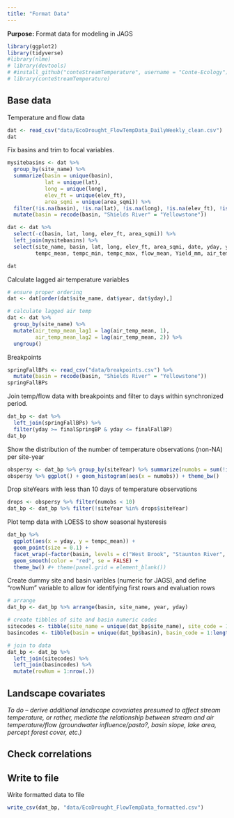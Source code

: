 ```yaml
---
title: "Format Data"
---
```


**Purpose:** Format data for modeling in JAGS

```r
library(ggplot2)
library(tidyverse)
#library(nlme)
# library(devtools)
# #install_github("conteStreamTemperature", username = "Conte-Ecology")
# library(conteStreamTemperature)

```

## Base data

Temperature and flow data
```r
dat <- read_csv("data/EcoDrought_FlowTempData_DailyWeekly_clean.csv")
dat
```

Fix basins and trim to focal variables.
```r
mysitebasins <- dat %>% 
  group_by(site_name) %>% 
  summarize(basin = unique(basin),
            lat = unique(lat), 
            long = unique(long), 
            elev_ft = unique(elev_ft),
            area_sqmi = unique(area_sqmi)) %>% 
  filter(!is.na(basin), !is.na(lat), !is.na(long), !is.na(elev_ft), !is.na(area_sqmi)) %>% 
  mutate(basin = recode(basin, "Shields River" = "Yellowstone"))

dat <- dat %>% 
  select(-c(basin, lat, long, elev_ft, area_sqmi)) %>% 
  left_join(mysitebasins) %>% 
  select(site_name, basin, lat, long, elev_ft, area_sqmi, date, yday, year, siteYear, 
         tempc_mean, tempc_min, tempc_max, flow_mean, Yield_mm, air_temp_mean, precip_mmday, swe_kgm2, daylength_sec, shortrad_wm2)

dat
```

Calculate lagged air temperature variables
```r
# ensure proper ordering
dat <- dat[order(dat$site_name, dat$year, dat$yday),]

# calculate lagged air temp
dat <- dat %>%
  group_by(site_name) %>%
  mutate(air_temp_mean_lag1 = lag(air_temp_mean, 1),
         air_temp_mean_lag2 = lag(air_temp_mean, 2)) %>%
  ungroup()
```

Breakpoints
```r
springFallBPs <- read_csv("data/breakpoints.csv") %>% 
  mutate(basin = recode(basin, "Shields River" = "Yellowstone"))
springFallBPs
```

Join temp/flow data with breakpoints and filter to days within synchronized period. 
```r
dat_bp <- dat %>% 
  left_join(springFallBPs) %>%
  filter(yday >= finalSpringBP & yday <= finalFallBP)
dat_bp
```

Show the distribution of the number of temperature observations (non-NA) per site-year
```r
obspersy <- dat_bp %>% group_by(siteYear) %>% summarize(numobs = sum(!is.na(tempc_mean))) %>% ungroup()
obspersy %>% ggplot() + geom_histogram(aes(x = numobs)) + theme_bw()
```

Drop siteYears with less than 10 days of temperature observations
```r
drops <- obspersy %>% filter(numobs < 10)
dat_bp <- dat_bp %>% filter(!siteYear %in% drops$siteYear)
```


Plot temp data with LOESS to show seasonal hysteresis
```r
dat_bp %>% 
  ggplot(aes(x = yday, y = tempc_mean)) + 
  geom_point(size = 0.1) +
  facet_wrap(~factor(basin, levels = c("West Brook", "Staunton River", "Paine Run", "Flathead", "Yellowstone", "Snake River", "Donner Blitzen"))) +
  geom_smooth(color = "red", se = FALSE) +
  theme_bw() #+ theme(panel.grid = element_blank())
```

Create dummy site and basin varibles (numeric for JAGS), and define "rowNum" variable to allow for identifying first rows and evaluation rows
```r
# arrange
dat_bp <- dat_bp %>% arrange(basin, site_name, year, yday)

# create tibbles of site and basin numeric codes
sitecodes <- tibble(site_name = unique(dat_bp$site_name), site_code = 1:length(unique(dat_bp$site_name)))
basincodes <- tibble(basin = unique(dat_bp$basin), basin_code = 1:length(unique(dat_bp$basin)))

# join to data
dat_bp <- dat_bp %>%
  left_join(sitecodes) %>%
  left_join(basincodes) %>%
  mutate(rowNum = 1:nrow(.))
```


## Landscape covariates

*To do -- derive additional landscape covariates presumed to affect stream temperature, or rather, mediate the relationship between stream and air temperature/flow (groundwater influence/pasta?, basin slope, lake area, percept forest cover, etc.)*

## Check correlations


## Write to file

Write formatted data to file
```r
write_csv(dat_bp, "data/EcoDrought_FlowTempData_formatted.csv")
```


